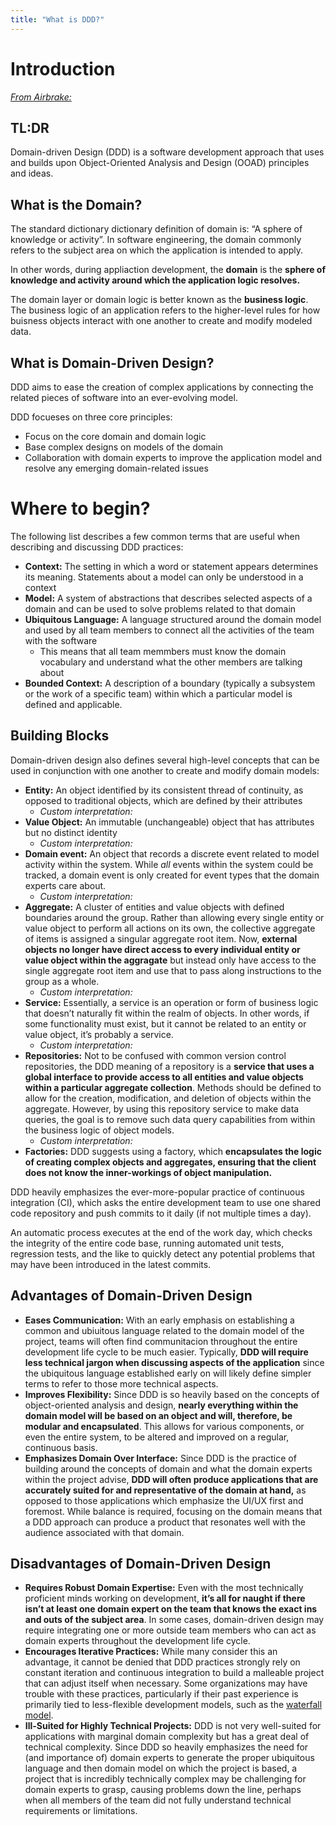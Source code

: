 ```yaml
---
title: "What is DDD?"
---
```

# Introduction
[_From Airbrake:_](https://blog.airbrake.io/blog/software-design/domain-driven-design)

:::{.callout-note}
## TL:DR
Domain-driven Design (DDD) is a software development approach that uses and builds upon Object-Oriented Analysis and Design (OOAD) principles and ideas.
:::

## What is the Domain?
The standard dictionary dictionary definition of domain is: "A sphere of knowledge or activity". In software engineering, the domain commonly refers to the subject area on which the application is intended to apply.

In other words, during appliaction development, the **domain** is the **sphere of knowledge and activity around which the application logic resolves.**

The domain layer or domain logic is better known as the **business logic**. The business logic of an application refers to the higher-level rules for how buisness objects interact with one another to create and modify modeled data.

## What is Domain-Driven Design?
DDD aims to ease the creation of complex applications by connecting the related pieces of software into an ever-evolving model.

DDD focueses on three core principles:

* Focus on the core domain and domain logic
* Base complex designs on models of the domain
* Collaboration with domain experts to improve the application model and resolve any emerging domain-related issues

# Where to begin?

The following list describes a few common terms that are useful when describing and discussing DDD practices:

* **Context:** The setting in which a word or statement appears determines its meaning. Statements about a model can only be understood in a context
* **Model:** A system of abstractions that describes selected aspects of a domain and can be used to solve problems related to that domain
* **Ubiquitous Language:** A language structured around the domain model and used by all team members to connect all the activities of the team with the software
    * This means that all team memmbers must know the domain vocabulary and understand what the other members are talking about
* **Bounded Context:** A description of a boundary (typically a subsystem or the work of a specific team) within which a particular model is defined and applicable.

## Building Blocks
Domain-driven design also defines several high-level concepts that can be used in conjunction with one another to create and modify domain models:

* **Entity:** An object identified by its consistent thread of continuity, as opposed to traditional objects, which are defined by their attributes
    * _Custom interpretation:_ 
* **Value Object:** An immutable (unchangeable) object that has attributes but no distinct identity
    * _Custom interpretation:_
* **Domain event:** An object that records a discrete event related to model activity within the system. While _all_ events within the system could be tracked, a domain event is only created for event types that the domain experts care about.
    * _Custom interpretation:_
* **Aggregate:** A cluster of entities and value objects with defined boundaries around the group. Rather than allowing every single entity or value object to perform all actions on its own, the collective aggregate of items is assigned a singular aggregate root item. Now, **external objects no longer have direct access to every individual entity or value object within the aggragate** but instead only have access to the single aggregate root item and use that to pass along instructions to the group as a whole.
    * _Custom interpretation:_
* **Service:** Essentially, a service is an operation or form of business logic that doesn't naturally fit within the realm of objects. In other words, if some functionality must exist, but it cannot be related to an entity or value object, it's probably a service.
    * _Custom interpretation:_
* **Repositories:** Not to be confused with common version control repositories, the DDD meaning of a repository is a **service that uses a global interface to provide access to all entities and value objects within a particular aggregate collection**. Methods should be defined to allow for the creation, modification, and deletion of objects within the aggregate. However, by using this repository service to make data queries, the goal is to remove such data query capabilities from within the business logic of object models.
    * _Custom interpretation:_
* **Factories:** DDD suggests using a factory, which **encapsulates the logic of creating complex objects and aggregates, ensuring that the client does not know the inner-workings of object manipulation.**

DDD heavily emphasizes the ever-more-popular practice of continuous integration (CI), which asks the entire development team to use one shared code repository and push commits to it daily (if not multiple times a day).

An automatic process executes at the end of the work day, which checks the integrity of the entire code base, running automated unit tests, regression tests, and the like to quickly detect any potential problems that may have been introduced in the latest commits.

## Advantages of Domain-Driven Design

* **Eases Communication:** With an early emphasis on establishing a common and ubiuitous language related to the domain model of the project, teams will often find communitacion throughout the entire development life cycle to be much easier. Typically, **DDD will require less technical jargon when discussing aspects of the application** since the ubiquitous language established early on will likely define simpler terms to refer to those more technical aspects.
* **Improves Flexibility:** Since DDD is so heavily based on the concepts of object-oriented analysis and design, **nearly everything within the domain model will be based on an object and will, therefore, be modular and encapsulated**. This allows for various components, or even the entire system, to be altered and improved on a regular, continuous basis.
* **Emphasizes Domain Over Interface:** Since DDD is the practice of building around the concepts of domain and what the domain experts within the project advise, **DDD will often produce applications that are accurately suited for and representative of the domain at hand,** as opposed to those applications which emphasize the UI/UX first and foremost. While balance is required, focusing on the domain means that a DDD approach can produce a product that resonates well with the audience associated with that domain.

## Disadvantages of Domain-Driven Design

* **Requires Robust Domain Expertise:** Even with the most technically proficient minds working on development, **it's all for naught if there isn't at least one domain expert on the team that knows the exact ins and outs of the subject area**. In some cases, domain-driven design may require integrating one or more outside team members who can act as domain experts throughout the development life cycle.
* **Encourages Iterative Practices:** While many consider this an advantage, it cannot be denied that DDD practices strongly rely on constant iteration and continuous integration to build a malleable project that can adjust itself when necessary. Some organizations may have trouble with these practices, particularly if their past experience is primarily tied to less-flexible development models, such as the [waterfall model](https://airbrake.io/blog/sdlc/waterfall-model).
* **Ill-Suited for Highly Technical Projects:** DDD is not very well-suited for applications with marginal domain complexity but has a great deal of technical complexity. Since DDD so heavily emphasizes the need for (and importance of) domain experts to generate the proper ubiquitous language and then domain model on which the project is based, a project that is incredibly technically complex may be challenging for domain experts to grasp, causing problems down the line, perhaps when all members of the team did not fully understand technical requirements or limitations.
